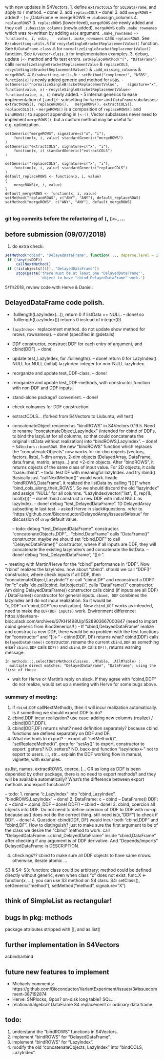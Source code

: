 with new updates in S4Vectors, 
1. define `extractCOLS` for `SQLDataFrame`, and apply to `[` method. -- done!
2. add `replaceCOLS`  -- done!
3. add `mergeROWS` -- added! 
- `[<-`,DataFrame => mergeROWS => .subassign_columns
4. `replaceROWS`? 
3. `replaceROWS` (lower-level), `mergeROWS` are newly added and they
   call `.subassign_columns` (newly added). `mergeROWS` calls
   `.make_rownames` which was re-written by adding `nsbs`
   argument. `.make_rownames <- function(x, i, nsbs,
   value)`. `.make_rownames` calls `replaceROWS`.  See
   `R/subsetting-utils.R` for `recycleSingleBracketReplacementValue()`
   function. See `R/DataFrame-class.R` for
   `normalizeSingleBracketReplacementValue()` function. See
   `R/Vector-class.R` for implementation examples.
3. debug, update `[<-` method and fix test
errors. `setReplaceMethod("[", "DataFrame")` calls
`normalizeSingleBracketReplacementValue` & `replaceCOLS`,
`recycleSingleBracketReplacementValue()` & `.add_missing_columns` &
`mergeROWS`.
4. `R/subsetting-utils.R`: 
- `setMethod("complement", "NSBS", function(x)` is newly added generic
   and method for `NSBS`.
-  `setGeneric("normalizeSingleBracketReplacementValue",
   signature="x", function(value, x)`
- `recycleSingleBracketReplacementValue<-function(value, x, i)` newly added. 
- 5 internal generics to ease implementation of [ and [<- subsetting
  for `Vector` and `DataFrame` subclasses: `extractROWS(), replaceROWS(),
  mergeROWS(), extractCOLS(), replaceCOLS()`. 
- `mergeROWS()` is a composition of `replaceROWS()` and `bindROWS()`
  to support appending in `[<-()`. Vector subclasses never need to
  implement `mergeROWS()`, but a custom method may be useful for
  e.g. optimization.
```
setGeneric("mergeROWS", signature=c("x", "i"),
    function(x, i, value) standardGeneric("mergeROWS")
)
setGeneric("extractCOLS", signature=c("x", "i"),
    function(x, i) standardGeneric("extractCOLS")
)

setGeneric("replaceCOLS", signature=c("x", "i"),
    function(x, i, value) standardGeneric("replaceCOLS")
)
default_replaceROWS <- function(x, i, value)
{
    mergeROWS(x, i, value)
}
default_mergeROWS <- function(x, i, value)
setMethod("replaceROWS", c("ANY", "ANY"), default_replaceROWS)
setMethod("mergeROWS", c("ANY", "ANY"), default_mergeROWS)
		   
```

### git log commits before the refactoring of `[`, `[<-`, ...
<!-- commit 915e73cae05f0d08f33ab0e01770324799922a1e -->
<!-- Author: Hervé Pagès <hpages@fredhutch.org> -->
<!-- Date:   Thu Mar 14 19:58:00 2019 -0700 -->
<!--     More optimization to the extract_character_from_raw_by_*() utilities -->
	


## before submission (09/07/2018)
1. do extra check: 
```r
setMethod("cbind", "DelayedDataFrame", function(..., deparse.level = 1)
 if (!any(isDDF))
     callNextMethod()
 if (!is(objects[[1]], "DelayedDataFrame"))
     stop(paste('there must be at least one "DelayedDataFrame"',
                'object to have "cbind,DelayedDataFrame" work.')
```	

5/11/2018, review code with Herve & Daniel:

## DelayedDataFrame code polish. 
- .fulllength(LazyIndex(...)), return 0 if listData == NULL.  -- done!
  so .fulllength(LazyIndex()) returns 0 instead of integer(0).  
- `lazyIndex<-` replacement method. do not update show method for nrows, rownames().   -- done! (specified in @details)
- DDF constructor, construct DDF for each entry of argument, and cbind(DDF). -- done!
- update test_LazyIndex, for .fulllength().   -- done!
  return 0 for LazyIndex(). NULL for NULL (initial) lazyIndex. integer for non-NULL lazyIndex. 
- reorganize and update test_DDF-class.  -- done! 
- reorganize and update test_DDF-methods, with constructor function with non DDF and DDF inputs. 

- stand-alone package? convenient.   -- done!
- check colnames for DDF construction. 
- extractCOLS...  (forked from S4Vectors to Liubuntu, will test)
- concatenateObject renamed as "bindROWS" in S4Vectors 0.19.5. Need to rename "concatenateObject,LazyIndex" (intended for cbind of DDFs, to bind the lazyList for all columns, so that could concatenate the original listData without realization) into "bindROWS,LazyIndex". -- done!
  -- `S4Vectors::bindROWS`. the new "bindROWS" function which replaces the "concatenateObjects" now works for no-dim objects (vectors, factors, lists), 1-dim arrays, 2-dim objects (DelayedArray, DataFrame, data.frame, matrix, arrays...) and >2-dim objects. After "bindROWS", it returns objects of the same class of input value. For 2D objects, it calls "base::rbind". 
  -- todo: test DF with meaningful lazyIndex. and try rbind(). Basically just "callNextMethod()" would work. Inside "bindROWS,DataFrame", it realized the listData by calling "[[]]" when "bind\_cols\_along\_their\_ROWS". So we should discard the old "lazyIndex" and assign "NULL" for all columns. "LazyIndex(vector("list", 1), rep(1L, ncol(x)))"  -- done! rbind construct a new DDF with initial NULL as lazyIndex. 
  -- done! debug "test\_DelayedDataFrame". 1D DelayedArray subsetting in last test. -- asked Herve in slack#questions. refer to "https://github.com/Bioconductor/DelayedArray/issues/6#issue" for discussion of `drop` default value. 
  
  -- todo: debug "test\_DelayedDataFrame". constructor. "concatenateObjects,DDF"...
	  "cbind,DataFrame" calls "DataFrame()" constructor. maybe we should set "cbind,DDF" to call "DelayedDataFrame()" constructor, where if all inputs are DDF, they will concatenate the existing lazyIndex's and concatenate the listData. 
  -- done! debug "test\_DelayedDataFrame", "[[<-".
  
-- meeting with Martin/Herve for the "cbind" performance in "DDF". Now "rbind" realizes the lazyIndex. how about "cbind". should we call "DDF()" constructor, where check inputs if all DDF, then "concatenateObject,LazyInde"? or call "cbind,DF" and reconstruct a DDF?  
for "c" calls "do.call(cbind, list(objects))", calls "DataFrame()" constructor. 
Am doing DelayedDataFrame() constructor calls cbind (if inputs are all DDF) / DataFrame() constructor for general inputs. `cbind, DDF` combines the lazyIndex and do not incur realization. So it would be "c,DDF">>"cbind,DDF"(no realization). Now `cbind,DDF` works as intended, need to make the `DDF(DDF inputs)` work. Environment difference: https://devteam-bioc.slack.com/archives/G7KH1498U/p1528903667000847 (need to import cbind generic from BiocGenerics!! )
- If "cbind,DelayedDataFrame" realize and construct a new DDF, there would be no problem with the test functions for "constructor" and "[[<-"
- cbind(DDF, DF) returns what? cbind(DDF) calls `DelayedDataFrame()` constructor. rename the current `cbind,DDF` as something else? `cbind,DDF` calls `DDF()` and `cbind,DF` calls `DF()`, returns warning message:

```
In methods:::.selectDotsMethod(classes, .MTable, .AllMTable) :
  multiple direct matches: "DelayedDataFrame", "DataFrame"; using the first of these
```

- wait for Herve or Martin's reply on slack. If they agree with "cbind,DDF" do not realize, would set up a meeting with Herve for some bugs above. 

### summary of meeting: 
1. if `rbind,DDF` callNextMethod(), then it will incur realization automatically. Is it something we should expect DDF to do?   
1. cbind,DDF incur realization? use case: adding new columns (realize) / cbind(DDF,DDF). 
2. cbind(DDF,DF) returns what? need definition separately? because cbind functions are defined separately on DDF and DF. 
3. What methods to export?  -- export all "setMethod()", "setReplaceMethod()". grep for "setAs()" to export. constructor to export. getters? NO. setters? NO. back-end function "lazyIndex<-" not to export to users. :::, str...
explain the DDF working flow in manual, vignette, with examples. 

as.list, names, extractROWS, coerce, [...
OR as long as DDF is been depended by other package, there is no need to export methods? and they will be available automatically? What's the difference between export methods and export functions?? 

-- todo: 
1. rename "c,LazyIndex" into "cbind,LazyIndex". "bindROWS,LazyIndex"  -- done!
2. DataFrame: c -- cbind -- DataFrame()
   DDF: c -- cbind -- .cbind_DDF   -- done!
   DDF() -- cbind -- done!
3. cbind, coercion all objects into DDF. Do not need to define coercion of DDF to DDF with no-op because as() does not do the correct thing. still need is(x,"DDF") to check if DDF.   -- done!
4. Question: cbind(DDF, DF) would incur both "cbind,DDF" and "cbind,DF". How to distinguish?
   just to make sure the first argument to be of the class we desire the "cbind" method to work. call "DelayedDataFrame:::.cbind_DelayedDataFrame" inside "cbind,DataFrame" after checking if any argument is of DDF derivative. And "Depends/imports" DelayedDataFrame in DESCRIPTION. 
   
4. checkings?? cbind to make sure all DDF objects to have same nrows. otherwise, iterate atomic ... 

S3 & S4: 
S3: function: class could be arbitrary; method could be defined directly without generic, even when class "x" does not exist. func.X <- function(x, ...); you can use S3 method on S4 class. 
S4: setClass(), setGeneric("method"), setMethod("method", signature="X")


## think of SimpleList as rectangular!

## bugs in pkg: methods
package attributes stripped with [[, and as.list()

## further implementation in S4Vectors
acbind/arbind

## future new features to implement 
- Michaels comments: https://github.com/Bioconductor/VariantExperiment/issues/3#issuecomment-387192874
- Herve: SNPlocks, Gpos? on-disk long table? SQL...
- relational/algebra? DataFrame S4 replacement or ordinary data.frame.


## todo: 
1. understand the "bindROWS" functions in S4Vectors. 
2. implement "bindROWS" for "DelayedDataFrame".
3. implement "bindROWS" for "LazyIndex".
4. modify the old "concatenateObjects, LazyIndex" into "bindCOLS, LazyIndex". 

